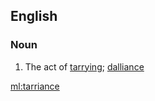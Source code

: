 ==English==

===Noun===
{{en-noun}}

# {{context|obsolete|rare|lang=en}} The act of [[tarry]]ing; [[dalliance]]

[[ml:tarriance]]